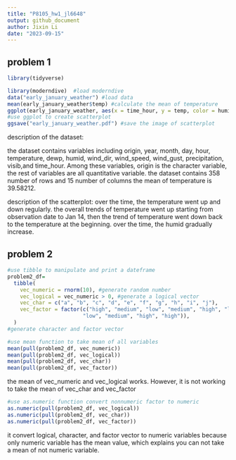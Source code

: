 ```yaml
---
title: "P8105_hw1_jl6648"
output: github_document
author: Jixin Li
date: "2023-09-15"
---
```


## problem 1

```r
library(tidyverse)
```


```r
library(moderndive)  #load moderndive 
data("early_january_weather") #load data
mean(early_january_weather$temp) #calculate the mean of temperature 
ggplot(early_january_weather, aes(x = time_hour, y = temp, color = humid)) + geom_point()
#use ggplot to create scatterplot
ggsave("early_january_weather.pdf") #save the image of scatterplot 
```

description of the dataset:

the dataset contains variables including origin, year, month, day, hour, temperature, dewp, humid, wind_dir, wind_speed, wind_gust, precipitation, visib,and time_hour. Among these variables, origin is the character variable, the rest of variables are all quantitative variable. 
the dataset contains 358 number of rows and 15 number of columns 
the mean of temperature is 39.58212. 

description of the scatterplot:
over the time, the temperature went up and down regularly. the overall trends of temperature went up starting from observation date to Jan 14, then the trend of temperature went down back to the temperature at the beginning. over the time, the humid gradually increase. 

## problem 2 

```r
#use tibble to manipulate and print a dateframe
problem2_df=
  tibble( 
    vec_numeric = rnorm(10), #generate random number 
    vec_logical = vec_numeric > 0, #generate a logical vector 
    vec_char = c("a", "b", "c", "d", "e", "f", "g", "h", "i", "j"),
    vec_factor = factor(c("high", "medium", "low", "medium", "high", "low",
                        "low", "medium", "high", "high")),
  )
#generate character and factor vector 
```

```r
#use mean function to take mean of all variables 
mean(pull(problem2_df, vec_numeric))
mean(pull(problem2_df, vec_logical))
mean(pull(problem2_df, vec_char))
mean(pull(problem2_df, vec_factor))
```
the mean of vec_numeric and vec_logical works. However, it is not working to take the mean of vec_char and vec_factor

```r
#use as.numeric function convert nonnumeric factor to numeric 
as.numeric(pull(problem2_df, vec_logical))
as.numeric(pull(problem2_df, vec_char))
as.numeric(pull(problem2_df, vec_factor))
```

it convert logical, character, and factor vector to numeric variables because only numeric variable has the mean value, which explains you can not take a mean of not numeric variable. 